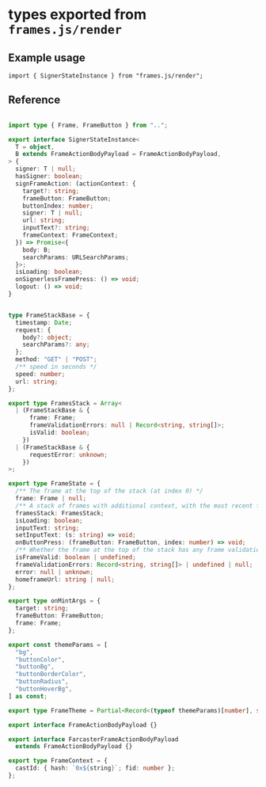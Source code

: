 # types exported from `frames.js/render`

## Example usage

```tsx
import { SignerStateInstance } from "frames.js/render";
```

## Reference

```ts [frames.js/render/types.ts]

import type { Frame, FrameButton } from "..";

export interface SignerStateInstance<
  T = object,
  B extends FrameActionBodyPayload = FrameActionBodyPayload,
> {
  signer: T | null;
  hasSigner: boolean;
  signFrameAction: (actionContext: {
    target?: string;
    frameButton: FrameButton;
    buttonIndex: number;
    signer: T | null;
    url: string;
    inputText?: string;
    frameContext: FrameContext;
  }) => Promise<{
    body: B;
    searchParams: URLSearchParams;
  }>;
  isLoading: boolean;
  onSignerlessFramePress: () => void;
  logout: () => void;
}


type FrameStackBase = {
  timestamp: Date;
  request: {
    body?: object;
    searchParams?: any;
  };
  method: "GET" | "POST";
  /** speed in seconds */
  speed: number;
  url: string;
};

export type FramesStack = Array<
  | (FrameStackBase & {
      frame: Frame;
      frameValidationErrors: null | Record<string, string[]>;
      isValid: boolean;
    })
  | (FrameStackBase & {
      requestError: unknown;
    })
>;

export type FrameState = {
  /** The frame at the top of the stack (at index 0) */
  frame: Frame | null;
  /** A stack of frames with additional context, with the most recent frame at index 0 */
  framesStack: FramesStack;
  isLoading: boolean;
  inputText: string;
  setInputText: (s: string) => void;
  onButtonPress: (frameButton: FrameButton, index: number) => void;
  /** Whether the frame at the top of the stack has any frame validation errors. Undefined when the frame is not loaded or set */
  isFrameValid: boolean | undefined;
  frameValidationErrors: Record<string, string[]> | undefined | null;
  error: null | unknown;
  homeframeUrl: string | null;
};

export type onMintArgs = {
  target: string;
  frameButton: FrameButton;
  frame: Frame;
};

export const themeParams = [
  "bg",
  "buttonColor",
  "buttonBg",
  "buttonBorderColor",
  "buttonRadius",
  "buttonHoverBg",
] as const;

export type FrameTheme = Partial<Record<(typeof themeParams)[number], string>>;

export interface FrameActionBodyPayload {}

export interface FarcasterFrameActionBodyPayload
  extends FrameActionBodyPayload {}

export type FrameContext = {
  castId: { hash: `0x${string}`; fid: number };
};

```
